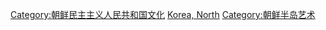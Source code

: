 [[Category:朝鲜民主主义人民共和国文化|Category:朝鲜民主主义人民共和国文化]]
[[Category:亚洲各国艺术|Korea, North]]
[[Category:朝鲜半岛艺术|Category:朝鲜半岛艺术]]